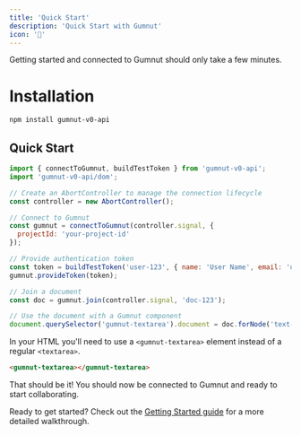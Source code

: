 ```yaml
---
title: 'Quick Start'
description: 'Quick Start with Gumnut'
icon: '🚀'
---
```


Getting started and connected to Gumnut should only take a few minutes.

# Installation

```bash
npm install gumnut-v0-api
```

## Quick Start

```javascript
import { connectToGumnut, buildTestToken } from 'gumnut-v0-api';
import 'gumnut-v0-api/dom';

// Create an AbortController to manage the connection lifecycle
const controller = new AbortController();

// Connect to Gumnut
const gumnut = connectToGumnut(controller.signal, {
  projectId: 'your-project-id'
});

// Provide authentication token
const token = buildTestToken('user-123', { name: 'User Name', email: 'user@example.com' });
gumnut.provideToken(token);

// Join a document
const doc = gumnut.join(controller.signal, 'doc-123');

// Use the document with a Gumnut component
document.querySelector('gumnut-textarea').document = doc.forNode('text-content');
```
In your HTML you'll need to use a `<gumnut-textarea>` element instead of a regular `<textarea>`.

```html
<gumnut-textarea></gumnut-textarea>
```

That should be it! You should now be connected to Gumnut and ready to start collaborating.

Ready to get started? Check out the [Getting Started guide](/guides/getting-started) for a more detailed walkthrough.
